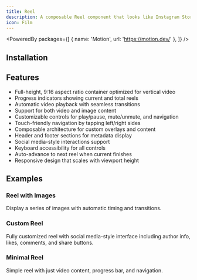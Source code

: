 ```yaml
---
title: Reel
description: A composable Reel component that looks like Instagram Stories - full-height, 9:16 aspect ratio container with video playback and progress indicators.
icon: Film
---
```


<PoweredBy packages={[
  { name: 'Motion', url: 'https://motion.dev/' },
]} />

<Preview path="reel" />

## Installation

<Installer packageName="reel" />

## Features

- Full-height, 9:16 aspect ratio container optimized for vertical video
- Progress indicators showing current and total reels
- Automatic video playback with seamless transitions
- Support for both video and image content
- Customizable controls for play/pause, mute/unmute, and navigation
- Touch-friendly navigation by tapping left/right sides
- Composable architecture for custom overlays and content
- Header and footer sections for metadata display
- Social media-style interactions support
- Keyboard accessibility for all controls
- Auto-advance to next reel when current finishes
- Responsive design that scales with viewport height

## Examples

### Reel with Images

Display a series of images with automatic timing and transitions.

<Preview path="reel-images" />

### Custom Reel

Fully customized reel with social media-style interface including author info, likes, comments, and share buttons.

<Preview path="reel-custom" />

### Minimal Reel

Simple reel with just video content, progress bar, and navigation.

<Preview path="reel-minimal" />
